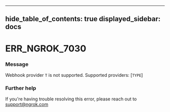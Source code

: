 

---
hide_table_of_contents: true
displayed_sidebar: docs
---


# ERR_NGROK_7030

### Message
Webhook provider `T` is not supported.  Supported providers: [`TYPE`]

<ErrorDetails />



### Further help
If you're having trouble resolving this error, please reach out to [support@ngrok.com](mailto:support@ngrok.com?subject=Help%20with%20ERR_NGROK_7030)

